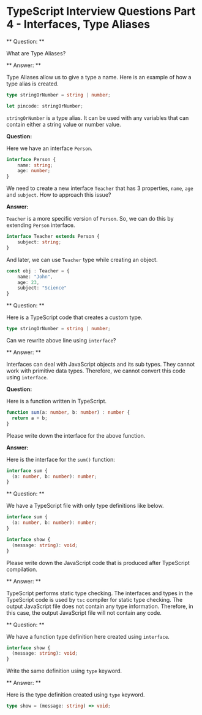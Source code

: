 
<Layout>
<SEO title="TypeScript Interview Questions Part 4 - Interfaces, Type Aliases" />
<JSLayout>

# TypeScript Interview Questions Part 4 - Interfaces, Type Aliases

** Question: **

What are Type Aliases?

** Answer: **

Type Aliases allow us to give a type a name. Here is an example of how a type alias is created.

```typescript
type stringOrNumber = string | number;

let pincode: stringOrNumber;
```

`stringOrNumber` is a type alias. It can be used with any variables that can contain either a string value or number value.

<Divider />

**Question:**

Here we have an interface `Person`.

```typescript
interface Person {
    name: string;
    age: number;
}
```

We need to create a new interface `Teacher` that has 3 properties, `name`, `age` and `subject`. How to approach this issue?

**Answer:**

`Teacher` is a more specific version of `Person`. So, we can do this by extending `Person` interface.

```typescript
interface Teacher extends Person {
    subject: string;
}
```

And later, we can use `Teacher` type while creating an object.

```typescript
const obj : Teacher = {
    name: "John",
    age: 23,
    subject: "Science"
}
```

<Divider />

** Question: **

Here is a TypeScript code that creates a custom type.

```typescript
type stringOrNumber = string | number;
```

Can we rewrite above line using `interface`?

** Answer: **

Interfaces can deal with JavaScript objects and its sub types. They cannot work with primitive data types. Therefore, we cannot convert this code using `interface`.

<Divider />

**Question:**

Here is a function written in TypeScript.

```typescript
function sum(a: number, b: number) : number {
  return a + b;
}
```

Please write down the interface for the above function.

**Answer:**

Here is the interface for the `sum()` function:

```typescript
interface sum {
  (a: number, b: number): number;
}
```

<Divider />

** Question: **

We have a TypeScript file with only type definitions like below.

```typescript
interface sum {
  (a: number, b: number): number;
}

interface show {
  (message: string): void;
}
```

Please write down the JavaScript code that is produced after TypeScript compilation.

** Answer: **

TypeScript performs static type checking. The interfaces and types in the TypeScript code is used by `tsc` compiler for static type checking. The output JavaScript file does not contain any type information. Therefore, in this case, the output JavaScript file will not contain any code.

<Divider />

** Question: **

We have a function type definition here created using `interface`.

```typescript
interface show {
  (message: string): void;
}
```

Write the same definition using `type` keyword.

** Answer: **

Here is the type definition created using `type` keyword.

```typescript
type show = (message: string) => void; 
```

</JSLayout>
</Layout>
